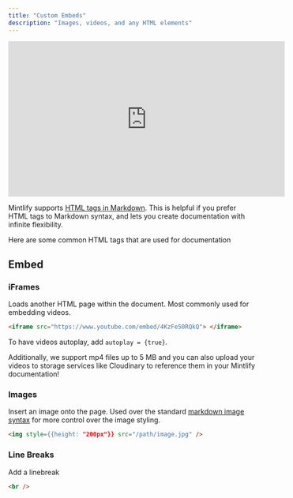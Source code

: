 ```yaml
---
title: "Custom Embeds"
description: "Images, videos, and any HTML elements"
---
```


<iframe
  width="560"
  height="315"
  src="https://www.youtube.com/embed/4KzFe50RQkQ"
  title="YouTube video player"
  frameBorder="0"
  allow="accelerometer; autoplay; clipboard-write; encrypted-media; gyroscope; picture-in-picture"
  allowFullScreen
></iframe>

<br />

<Tip>

Mintlify supports [HTML tags in Markdown](https://www.markdownguide.org/basic-syntax/#html). This is helpful if you prefer HTML tags to Markdown syntax, and lets you create documentation with infinite flexibility.

</Tip>

Here are some common HTML tags that are used for documentation

## Embed

### iFrames

Loads another HTML page within the document. Most commonly used for embedding videos.

```html
<iframe src="https://www.youtube.com/embed/4KzFe50RQkQ"> </iframe>
```

To have videos autoplay, add `autoplay = {true}`.

<Tip>
  Additionally, we support mp4 files up to 5 MB and you can also upload your
  videos to storage services like Cloudinary to reference them in your Mintlify
  documentation!
</Tip>

### Images

Insert an image onto the page. Used over the standard [markdown image syntax](/content/image-embeds#using-markdown) for more control over the image styling.

```html
<img style={{height: "200px"}} src="/path/image.jpg" />
```

### Line Breaks

Add a linebreak

```html
<br />
```
